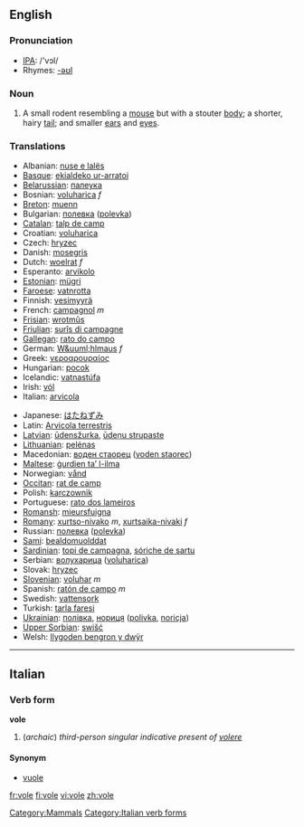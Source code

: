 {{wikipedia}}
==English==

===Pronunciation===
*[[w:IPA|IPA]]: /'vɔl/
*Rhymes: [[Rhymes:English:-əʊl|-əʊl]]

===Noun===
{{en-noun-reg}}

# A small rodent resembling a [[mouse]] but with a stouter [[body]]; a shorter, hairy [[tail]]; and smaller [[ears]] and [[eyes]].

===Translations===
{{top}}
*Albanian: [[nuse e lalës]]
*[[Basque]]: [[ekialdeko ur-arratoi]]
*[[Belarussian]]: [[палеука]]
*Bosnian: [[voluharica]] ''f''
*[[Breton]]: [[muenn]]
*Bulgarian: [[полевка]] ([[polevka]])
*[[Catalan]]: [[talp de camp]]
*Croatian: [[voluharica]]
*Czech: [[hryzec]]
*Danish: [[mosegris]]
*Dutch: [[woelrat]] ''f''
*Esperanto: [[arvikolo]]
*[[Estonian]]: [[mügri]]
*[[Faroese]]: [[vatnrotta]]
*Finnish: [[vesimyyrä]]
*French: [[campagnol]] ''m''
*[[Frisian]]: [[wrotmûs]]
*[[Friulian]]: [[surîs di campagne]]
*[[Gallegan]]: [[rato do campo]]
*German: [[W&uuml;hlmaus]] ''f''
*Greek: [[νεροαρουραίος]] '' ''
*Hungarian: [[pocok]]
*Icelandic: [[vatnastúfa]]
*Irish: [[vól]]
*Italian: [[arvicola]] '' ''
{{mid}}
*Japanese: [[はたねずみ]]
*Latin: [[Arvicola terrestris]] '' ''
*[[Latvian]]: [[ūdensžurka]], [[ūdeņu strupaste]]
*[[Lithuanian]]: [[pelėnas]]
*Macedonian: [[воден стаорец]] ([[voden staorec]])
*[[Maltese]]: [[ġurdien ta’ l-ilma]]
*Norwegian: [[vånd]]
*[[Occitan]]: [[rat de camp]]
*Polish: [[karczownik]] '' ''
*Portuguese: [[rato dos lameiros]]
*[[Romansh]]: [[mieursfuigna]]
*[[Romany]]: [[xurtso-nivako]] ''m'', [[xurtsaika-nivaki]] ''f''
*Russian: [[полевка]] ([[polevka]]) '' ''
*[[Sami]]: [[bealdomuolddat]]
*[[Sardinian]]: [[topi de campagna]], [[sóriche de sartu]]
*Serbian: [[волухарица]] ([[voluharica]])
*Slovak: [[hryzec]]
*[[Slovenian]]: [[voluhar]] ''m''
*Spanish: [[ratón de campo]] ''m''
*Swedish: [[vattensork]]
*Turkish: [[tarla faresi]]
*[[Ukrainian]]: [[полiвка]], [[нориця]] ([[polivka]], [[noricja]])
*[[Upper Sorbian]]: [[swišć]]
*Welsh: [[llygoden bengron y dwÿr]]
{{bottom}}

----

==Italian==
===Verb form===
'''vole'''
# (''archaic'') ''third-person singular indicative present of [[volere]]''

====Synonym====
*[[vuole]]


[[Category:Mammals]]
[[Category:Italian verb forms]]

[[fr:vole]]
[[fi:vole]]
[[vi:vole]]
[[zh:vole]]